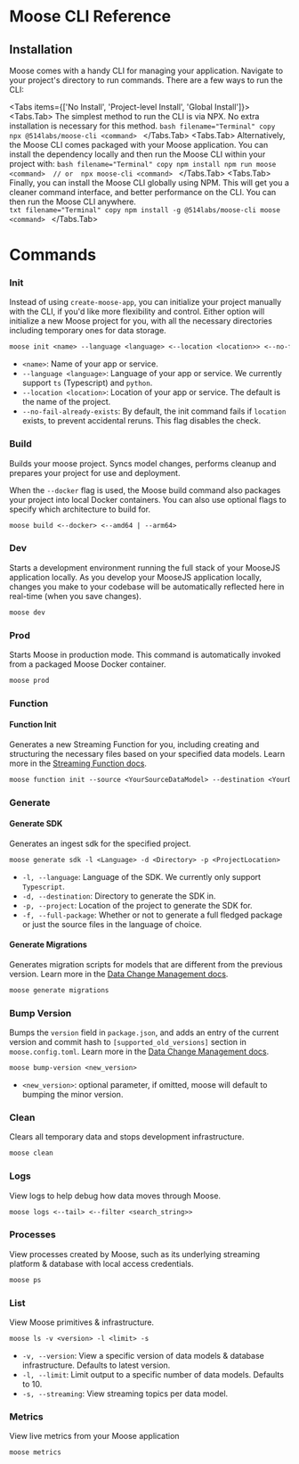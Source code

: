 
# Moose CLI Reference

## Installation

Moose comes with a handy CLI for managing your application. Navigate to your project's directory to run commands. There are a few ways to run the CLI:

<Tabs items={['No Install', 'Project-level Install', 'Global Install']}>
  <Tabs.Tab>
    The simplest method to run the CLI is via NPX. No extra installation is necessary for this method.
    ```bash filename="Terminal" copy
    npx @514labs/moose-cli <command>
    ```
  </Tabs.Tab>
  <Tabs.Tab>
    Alternatively, the Moose CLI comes packaged with your Moose application. You can install the dependency locally and then run the Moose CLI within your project with:
    ```bash filename="Terminal" copy
    npm install
    npm run moose <command> 
    // or 
    npx moose-cli <command>
    ```
  </Tabs.Tab>
  <Tabs.Tab>
    Finally, you can install the Moose CLI globally using NPM. This will get you a cleaner command interface, and better performance on the CLI. You can then run the Moose CLI anywhere.  
    ```txt filename="Terminal" copy
    npm install -g @514labs/moose-cli
    moose <command>
    ```
  </Tabs.Tab>
</Tabs>

# Commands

### Init

Instead of using `create-moose-app`, you can initialize your project manually with the CLI, if you'd like more flexibility and control. Either option will initialize a new Moose project for you, with all the necessary directories including temporary ones for data storage.

```txt filename="Terminal" copy
moose init <name> --language <language> <--location <location>> <--no-fail-already-exists>
```

- `<name>`: Name of your app or service.
- `--language <language>`: Language of your app or service. We currently support `ts` (Typescript) and `python`.
- `--location <location>`: Location of your app or service. The default is the name of the project.
- `--no-fail-already-exists`: By default, the init command fails if `location` exists, to prevent accidental reruns. This flag disables the check.

### Build

Builds your moose project. Syncs model changes, performs cleanup and prepares your project for use and deployment.

When the `--docker` flag is used, the Moose build command also packages your project into local Docker containers.
You can also use optional flags to specify which architecture to build for.

```txt filename="Terminal" copy
moose build <--docker> <--amd64 | --arm64>
```

### Dev

Starts a development environment running the full stack of your MooseJS application locally. As you develop your MooseJS application locally, changes you make to your codebase will be automatically reflected here in real-time (when you save changes).

```txt filename="Terminal" copy
moose dev
```

### Prod

Starts Moose in production mode. This command is automatically invoked from a packaged Moose Docker container.

```txt filename="Terminal" copy
moose prod
```

### Function

#### Function Init

Generates a new Streaming Function for you, including creating and structuring the necessary files
based on your specified data models. Learn more in the [Streaming Function docs](../building/streaming-functions/setup).

```txt filename="Terminal" copy
moose function init --source <YourSourceDataModel> --destination <YourDestinationDataModel>
```

### Generate

#### Generate SDK

Generates an ingest sdk for the specified project.

```txt filename="Terminal" copy
moose generate sdk -l <Language> -d <Directory> -p <ProjectLocation>
```

- `-l, --language`: Language of the SDK. We currently only support `Typescript`.
- `-d, --destination`: Directory to generate the SDK in.
- `-p, --project`: Location of the project to generate the SDK for.
- `-f, --full-package`: Whether or not to generate a full fledged package or just the source files in the language of choice.

#### Generate Migrations

Generates migration scripts for models that are different from the previous version. Learn more in the [Data Change Management docs](../building/dcm/intro).

```txt filename="Terminal" copy
moose generate migrations
```

### Bump Version

Bumps the `version` field in `package.json`, and adds an entry of the current version and commit hash to `[supported_old_versions]` section in `moose.config.toml`. Learn more in the [Data Change Management docs](../building/dcm/intro).

```txt filename="Terminal" copy
moose bump-version <new_version>
```

- `<new_version>`: optional parameter, if omitted, moose will default to bumping the minor version.

### Clean

Clears all temporary data and stops development infrastructure.

```txt filename="Terminal" copy
moose clean
```

### Logs

View logs to help debug how data moves through Moose.

```txt filename="Terminal" copy
moose logs <--tail> <--filter <search_string>>
```

### Processes

View processes created by Moose, such as its underlying streaming platform & database with local access credentials.

```txt filename="Terminal" copy
moose ps
```

### List

View Moose primitives & infrastructure.

```txt filename="Terminal" copy
moose ls -v <version> -l <limit> -s
```

- `-v, --version`: View a specific version of data models & database infrastructure. Defaults to latest version.
- `-l, --limit`: Limit output to a specific number of data models. Defaults to 10.
- `-s, --streaming`: View streaming topics per data model.

### Metrics

View live metrics from your Moose application

```txt filename="Terminal" copy
moose metrics
```

